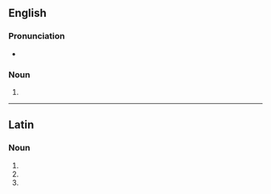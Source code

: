 ==English==

===Pronunciation===
* {{a|US}} {{IPA|/æb.ˈdɑm.ə.nə/|lang=en}}

===Noun===
{{head|en|noun plural form}}

# {{plural of|abdomen|lang=en}}

----

==Latin==

===Noun===
{{head|la|noun form|g=n}}

# {{inflection of|abdōmen||nom|p|lang=la}}
# {{inflection of|abdōmen||acc|p|lang=la}}
# {{inflection of|abdōmen||voc|p|lang=la}}